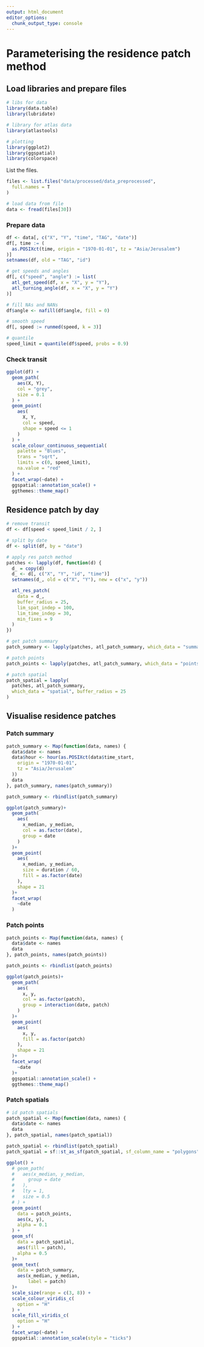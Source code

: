 ```yaml
---
output: html_document
editor_options: 
  chunk_output_type: console
---
```


# Parameterising the residence patch method

## Load libraries and prepare files

```r
# libs for data
library(data.table)
library(lubridate)

# library for atlas data
library(atlastools)

# plotting
library(ggplot2)
library(ggspatial)
library(colorspace)
```

List the files.

```r
files <- list.files("data/processed/data_preprocessed",
  full.names = T
)
```


```r
# load data from file
data <- fread(files[30])
```

### Prepare data

```r
df <- data[, c("X", "Y", "time", "TAG", "date")]
df[, time := (
  as.POSIXct(time, origin = "1970-01-01", tz = "Asia/Jerusalem")
)]
setnames(df, old = "TAG", "id")

# get speeds and angles
df[, c("speed", "angle") := list(
  atl_get_speed(df, x = "X", y = "Y"),
  atl_turning_angle(df, x = "X", y = "Y")
)]

# fill NAs and NANs
df$angle <- nafill(df$angle, fill = 0)

# smooth speed
df[, speed := runmed(speed, k = 3)]

# quantile
speed_limit = quantile(df$speed, probs = 0.9)
```

### Check transit

```r
ggplot(df) +
  geom_path(
    aes(X, Y),
    col = "grey",
    size = 0.1
  ) +
  geom_point(
    aes(
      X, Y,
      col = speed,
      shape = speed <= 1
    )
  ) +
  scale_colour_continuous_sequential(
    palette = "Blues",
    trans = "sqrt",
    limits = c(0, speed_limit),
    na.value = "red"
  ) +
  facet_wrap(~date) +
  ggspatial::annotation_scale() +
  ggthemes::theme_map()
```

## Residence patch by day

```r
# remove transit
df <- df[speed < speed_limit / 2, ]

# split by date
df <- split(df, by = "date")

# apply res patch method
patches <- lapply(df, function(d) {
  d_ = copy(d)
  d_ <- d[, c("X", "Y", "id", "time")]
  setnames(d_, old = c("X", "Y"), new = c("x", "y"))

  atl_res_patch(
    data = d_,
    buffer_radius = 25, 
    lim_spat_indep = 100, 
    lim_time_indep = 30,
    min_fixes = 9
  )
})

# get patch summary
patch_summary <- lapply(patches, atl_patch_summary, which_data = "summary")

# patch points
patch_points <- lapply(patches, atl_patch_summary, which_data = "points")

# patch spatial
patch_spatial = lapply(
  patches, atl_patch_summary, 
  which_data = "spatial", buffer_radius = 25
)
```

## Visualise residence patches

### Patch summary

```r
patch_summary <- Map(function(data, names) {
  data$date <- names
  data$hour <- hour(as.POSIXct(data$time_start,
    origin = "1970-01-01",
    tz = "Asia/Jerusalem"
  ))
  data
}, patch_summary, names(patch_summary))

patch_summary <- rbindlist(patch_summary)
```

```r
ggplot(patch_summary)+
  geom_path(
    aes(
      x_median, y_median,
      col = as.factor(date),
      group = date
    )
  )+
  geom_point(
    aes(
      x_median, y_median,
      size = duration / 60,
      fill = as.factor(date)
    ),
    shape = 21
  )+
  facet_wrap(
    ~date
  )
```

### Patch points

```r
patch_points <- Map(function(data, names) {
  data$date <- names
  data
}, patch_points, names(patch_points))

patch_points <- rbindlist(patch_points)
```

```r
ggplot(patch_points)+
  geom_path(
    aes(
      x, y,
      col = as.factor(patch),
      group = interaction(date, patch)
    )
  )+
  geom_point(
    aes(
      x, y,
      fill = as.factor(patch)
    ),
    shape = 21
  )+
  facet_wrap(
    ~date
  )+
  ggspatial::annotation_scale() +
  ggthemes::theme_map()
```

### Patch spatials

```r
# id patch spatials
patch_spatial <- Map(function(data, names) {
  data$date <- names
  data
}, patch_spatial, names(patch_spatial))

patch_spatial <- rbindlist(patch_spatial)
patch_spatial = sf::st_as_sf(patch_spatial, sf_column_name = "polygons")
```

```r
ggplot() +
  # geom_path(
  #   aes(x_median, y_median,
  #     group = date
  #   ),
  #   lty = 1,
  #   size = 0.5
  # ) +
  geom_point(
    data = patch_points,
    aes(x, y),
    alpha = 0.1
  ) +
  geom_sf(
    data = patch_spatial,
    aes(fill = patch),
    alpha = 0.5
  )+
  geom_text(
    data = patch_summary,
    aes(x_median, y_median,
        label = patch)
  )+
  scale_size(range = c(3, 8)) +
  scale_colour_viridis_c(
    option = "H"
  ) +
  scale_fill_viridis_c(
    option = "H"
  ) +
  facet_wrap(~date) +
  ggspatial::annotation_scale(style = "ticks")
```
